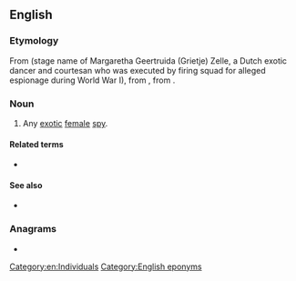 {{also|matahari}}
==English==
{{wikipedia}}

===Etymology===
From {{etyl|nl|en}} (stage name of Margaretha Geertruida (Grietje) Zelle, a Dutch exotic dancer and courtesan who was executed by firing squad for alleged espionage during World War I), from {{etyl|id|en}} {{m|id|matahari||sun}}, from {{etyl|ms|en}} {{m|ms|matahari||sun}}.

===Noun===
{{en-noun|head=Mata Hari}}

# Any [[exotic]] [[female]] [[spy]].

====Related terms====
* {{l|en|mata-mata}}

====See also====
* {{l|en|femme fatale}}

===Anagrams===
* {{anagrams|en|hamartia}}

[[Category:en:Individuals]]
[[Category:English eponyms]]